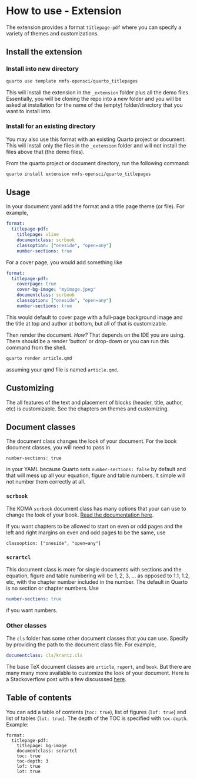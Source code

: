 # How to use - Extension {#sec-howtouse}

The extension provides a format `titlepage-pdf` where you can specify a variety of themes and customizations.

## Install the extension

### Install into new directory

```bash
quarto use template nmfs-opensci/quarto_titlepages
```

This will install the extension in the `_extension` folder plus all the demo files. Essentially, you will be cloning the repo into a new folder and you will be asked at installation for the name of the (empty) folder/directory that you want to install into.

### Install for an existing directory

You may also use this format with an existing Quarto project or document. This will install only the files in the `_extension` folder and will not install the files above that (the demo files).

From the quarto project or document directory, run the following command:

```bash
quarto install extension nmfs-opensci/quarto_titlepages
```

## Usage

In your document yaml add the format and a title page theme (or file). For example,
```yaml
format: 
  titlepage-pdf:
    titlepage: vline
    documentclass: scrbook
    classoption: ["oneside", "open=any"]
    number-sections: true
```

For a cover page, you would add something like
```yaml
format: 
  titlepage-pdf:
    coverpage: true
    cover-bg-image: "myimage.jpeg"
    documentclass: scrbook
    classoption: ["oneside", "open=any"]
    number-sections: true
```
This would default to cover page with a full-page background image and the title at top and author at bottom, but all of that is customizable.

Then render the document. *How?* That depends on the IDE you are using. There should be a render 'button' or drop-down or you can run this command from the shell.

```bash
quarto render article.qmd
```
assuming your qmd file is named `article.qmd`.

## Customizing

The all features of the text and placement of blocks (header, title, author, etc) is customizable. See the chapters on themes and customizing.

## Document classes

The document class changes the look of your document. For the book document classes, you will need to pass in 

```
number-sections: true
```
in your YAML because Quarto sets `number-sections: false` by default and that will mess up all your equation, figure and table numbers. It simple will not number them correctly at all.

### `scrbook`

The KOMA `scrbook` document class has many options that your can use to change the look of your book. [Read the documentation here](https://ctan.org/pkg/scrbook?lang=en).

If you want chapters to be allowed to start on even or odd pages and the left and right margins on even and odd pages to be the same, use

```
classoption: ["oneside", "open=any"]
```

### `scrartcl`

This document class is more for single documents with sections and the equation, figure and table numbering will be 1, 2, 3, ... as opposed to 1.1, 1.2, etc, with the chapter number included in the number. The default in Quarto is no section or chapter numbers. Use

```yaml
number-sections: true
```
if you want numbers.

### Other classes

The `cls` folder has some other document classes that you can use. Specify by providing the path to the document class file. For example,
```yaml
documentclass: cls/krantz.cls
```

The base TeX document classes are  `article`, `report`, and `book`. But there are many many more available to customize the look of your document. Here is a Stackoverflow post with a few discusssed [here](https://tex.stackexchange.com/questions/782/what-are-the-available-documentclass-types-and-their-uses). 

## Table of contents

You can add a table of contents (`toc: true`), list of figures (`lof: true`) and list of tables (`lot: true`). The depth of the TOC is specified with `toc-depth`. Example:

```
format:
  titlepage-pdf:
    titlepage: bg-image
    documentclass: scrartcl
    toc: true
    toc-depth: 3
    lof: true
    lot: true
```



